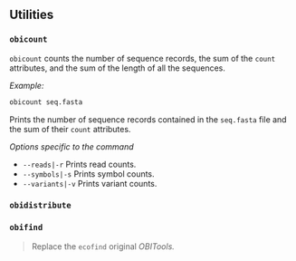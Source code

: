 ## Utilities

### `obicount`

`obicount` counts the number of sequence records, the sum of the ``count`` attributes, and the sum
of the length of all the sequences.

*Example:*

``` bash        
obicount seq.fasta  
```
Prints the number of sequence records contained in the ``seq.fasta`` 
file and the sum of their ``count`` attributes.

*Options specific to the command*

-  `--reads|-r `            Prints read counts. 
-   `--symbols|-s`           Prints symbol counts. 
-   `--variants|-v`          Prints variant counts. 

### `obidistribute`

### `obifind`

> Replace the `ecofind` original *OBITools.*
